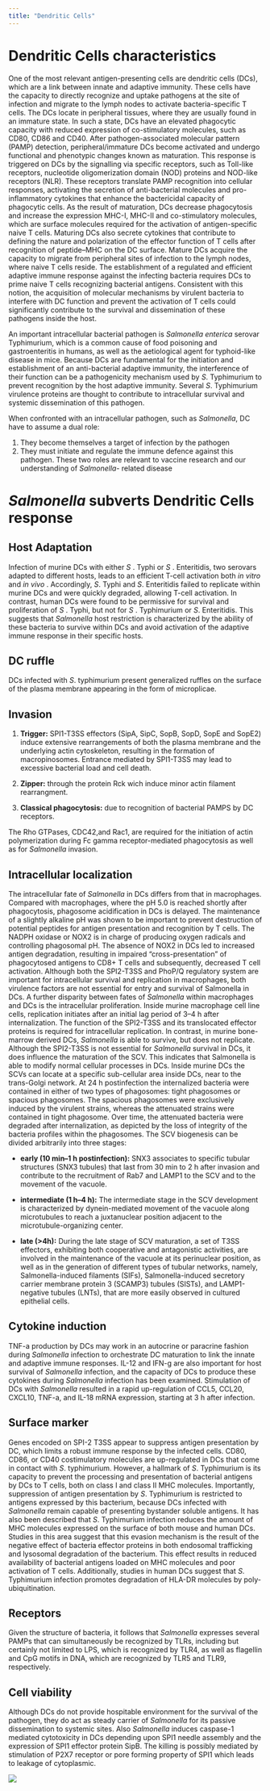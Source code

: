 ```yaml
---
title: "Dendritic Cells"
---
```


# Dendritic Cells characteristics

One of the most relevant antigen-presenting cells are dendritic cells (DCs), 
which are a link between innate and adaptive immunity. These cells have the capacity 
to directly recognize and uptake pathogens at the site of infection and migrate 
to the lymph nodes to activate bacteria-specific T cells. The DCs locate in 
peripheral tissues, where they are usually found in an immature state. 
In such a state, DCs have an elevated phagocytic capacity with reduced expression 
of co-stimulatory molecules, such as CD80, CD86 and CD40. After pathogen-associated 
molecular pattern (PAMP) detection, peripheral/immature DCs become activated and 
undergo functional and phenotypic changes known as maturation. This response is 
triggered on DCs by the signalling via specific receptors, such as Toll-like receptors, nucleotide oligomerization domain (NOD) proteins and NOD-like receptors (NLR). 
These receptors translate PAMP recognition into cellular responses, activating 
the secretion of anti-bacterial molecules and pro-inflammatory cytokines that 
enhance the bactericidal capacity of phagocytic cells. As the result of maturation, 
DCs decrease phagocytosis and increase the expression MHC-I, MHC-II and co-stimulatory molecules, which are surface molecules required for the activation of antigen-specific 
naive T cells. Maturing DCs also secrete cytokines that contribute to defining the 
nature and polarization of the effector function of T cells after recognition of 
peptide–MHC on the DC surface. Mature DCs acquire the capacity to migrate from 
peripheral sites of infection to the lymph nodes, where naive T cells reside. 
The establishment of a regulated and efficient adaptive immune response against 
the infecting bacteria requires DCs to prime naive T cells recognizing bacterial antigens. Consistent with this notion, the acquisition of molecular mechanisms by virulent
bacteria to interfere with DC function and prevent the activation of T cells could 
significantly contribute to the survival and dissemination of these pathogens
inside the host.


An important intracellular bacterial pathogen is *Salmonella enterica* serovar Typhimurium, which is a common cause of food poisoning and gastroenteritis in humans, 
as well as the aetiological agent for typhoid-like disease in mice.
Because DCs are fundamental for the initiation and establishment of an 
anti-bacterial adaptive immunity, the interference of their function can be a 
pathogenicity mechanism used by *S*. Typhimurium to prevent recognition by the 
host adaptive immunity. Several *S*. Typhimurium virulence proteins are thought 
to contribute to intracellular survival and systemic dissemination of this pathogen. 

When confronted with an intracellular pathogen, such as *Salmonella*, DC have 
to assume a dual role: 

1) They become themselves a target of infection by the pathogen
2) They must initiate and regulate the immune defence against this pathogen. 
These two roles are relevant to vaccine research and our understanding of 
*Salmonella*- related disease


# *Salmonella* subverts Dendritic Cells response

## Host Adaptation

Infection of murine DCs with either *S* . Typhi or *S* . Enteritidis, 
two serovars adapted to different hosts, leads to an efficient T-cell activation
both *in vitro*  and *in vivo* . Accordingly, *S*.  Typhi and *S*.  Enteritidis 
failed to replicate within murine DCs and were quickly degraded, allowing T-cell 
activation. In contrast, human DCs were found to be permissive for survival and 
proliferation of *S* . Typhi, but not for *S* . Typhimurium or *S*.  Enteritidis. 
This suggests that *Salmonella*  host restriction is characterized by the ability 
of these bacteria to survive within DCs and avoid activation of the adaptive immune 
response in their specific hosts.


## DC ruffle

DCs infected with *S*. typhimurium present generalized ruffles on the surface of 
the plasma membrane appearing in the form of microplicae. 


## Invasion

1) **Trigger:** SPI1-T3SS effectors (SipA, SipC, SopB, SopD, SopE and SopE2) induce 
extensive rearrangements of both the plasma membrane and the underlying actin 
cytoskeleton, resulting in the formation of macropinosomes. Entrance mediated by 
SPI1-T3SS may lead to excessive bacterial load and cell death.

2) **Zipper:** through the protein Rck wich induce minor actin filament rearrangment.

3) **Classical phagocytosis:** due to recognition of bacterial PAMPS by DC receptors. 

The Rho GTPases, CDC42,and Rac1, are required for the initiation of actin  
polymerization during Fc gamma receptor-mediated phagocytosis as well as for 
*Salmonella* invasion. 


## Intracellular localization

The intracellular fate of *Salmonella* in DCs differs from that in macrophages. 
Compared with macrophages, where the pH 5.0 is reached shortly after phagocytosis, 
phagosome acidification in DCs is delayed. The maintenance of a slightly alkaline 
pH was shown to be important to prevent destruction of potential peptides for antigen presentation and recognition by T cells. The NADPH oxidase or NOX2 is in charge 
of producing oxygen radicals and controlling phagosomal pH. The absence of NOX2 
in DCs led to increased antigen degradation, resulting in impaired “cross-presentation” 
of phagocytosed antigens to CD8+ T cells and subsequently, decreased T cell activation.
Although both the SPI2-T3SS and PhoP/Q regulatory system are important for intracellular survival and replication in macrophages, both virulence factors are not essential 
for entry and survival of Salmonella in DCs. A further disparity between fates 
of *Salmonella* within macrophages and DCs is the intracellular proliferation. 
Inside murine macrophage cell line cells, replication initiates after an initial 
lag period of 3–4 h after internalization. The function of the SPI2-T3SS and its 
translocated effector proteins is required for intracellular replication. 
In contrast, in murine bone-marrow derived DCs, *Salmonella* is able to survive, 
but does not replicate. Although the SPI2-T3SS is not essential for *Salmonella*
survival in DCs, it does influence the maturation of the SCV. 
This indicates that Salmonella is able to modify normal cellular processes in DCs. 
Inside murine DCs the SCVs can locate at a specific sub-cellular area inside DCs, 
near to the trans-Golgi network. 
At 24 h postinfection the internalized bacteria were contained in either of two 
types of phagosomes: tight phagosomes or spacious phagosomes.
The spacious phagosomes were exclusively induced by the virulent strains, whereas the attenuated strains were contained in tight phagosome. Over time, the attenuated 
bacteria were degraded after internalization, as depicted by the loss of integrity 
of the bacteria profiles within the phagosomes.
The SCV biogenesis can be divided arbitrarily into three stages: 

- **early (10 min–1 h postinfection):**
SNX3 associates to specific tubular structures (SNX3 tubules) that last from 30 min 
to 2 h after invasion and contribute to the recruitment of Rab7 and LAMP1 to the 
SCV and to the movement of the vacuole.

- **intermediate (1 h–4 h):**
The intermediate stage in the SCV development is characterized by dynein-mediated 
movement of the vacuole along microtubules to reach a juxtanuclear position adjacent
to the microtubule-organizing center.

- **late (>4h):**
During the late stage of SCV maturation, a set of T3SS effectors, exhibiting both 
cooperative and antagonistic activities, are involved in the maintenance of the 
vacuole at its perinuclear position, as well as in the generation of different 
types of tubular networks, namely, Salmonella-induced filaments (SIFs), 
Salmonella-induced secretory carrier membrane protein 3 (SCAMP3) tubules (SISTs), 
and LAMP1-negative tubules (LNTs), that are more easily observed in cultured 
epithelial cells.

## Cytokine induction

TNF-a production by DCs may work in an autocrine or paracrine fashion during *Salmonella* infection to orchestrate DC maturation to link the innate and adaptive immune responses. 
IL-12 and IFN-g are also important for host survival of *Salmonella* infection, 
and the capacity of DCs to produce these cytokines during *Salmonella* infection 
has been examined.
Stimulation of DCs with *Salmonella* resulted in a rapid up-regulation of CCL5, 
CCL20, CXCL10, TNF-a, and IL-18 mRNA expression, starting at 3 h after infection. 

## Surface marker

Genes encoded on SPI-2 T3SS appear to suppress antigen presentation by DC, which 
limits a robust immune response by the infected cells.
CD80, CD86, or CD40 costimulatory molecules are up-regulated in DCs that come in
contact with *S*. typhimurium.
However, a hallmark of *S*. Typhimurium is its capacity to prevent the processing 
and presentation of bacterial antigens by DCs to T cells, both on class I and 
class II MHC molecules. Importantly, suppression of antigen presentation by *S*.
Typhimurium is restricted to antigens expressed by this bacterium, because DCs infected with *Salmonella* remain capable of presenting bystander soluble antigens.
It has also been described that *S*. Typhimurium infection reduces the amount of 
MHC molecules expressed on the surface of both mouse and human DCs. Studies in 
this area suggest that this evasion mechanism is the result of the negative effect 
of bacteria effector proteins in both endosomal trafficking and lysosomal degradation of the bacterium. This effect results in reduced availability of bacterial antigens 
loaded on MHC molecules and poor activation of T cells. Additionally, studies in 
human DCs suggest that *S*. Typhimurium infection promotes degradation of HLA-DR 
molecules by poly-ubiquitination.

## Receptors

Given the structure of bacteria, it follows that *Salmonella* expresses several 
PAMPs that can simultaneously be recognized by TLRs, including but certainly not 
limited to LPS, which is recognized by TLR4, as well as flagellin and CpG motifs 
in DNA, which are recognized by TLR5 and TLR9, respectively.

## Cell viability

Although DCs do not provide hospitable environment
for the survival of the pathogen, they do act as steady carrier of
*Salmonella* for its passive dissemination to systemic sites. 
Also *Salmonella* induces caspase-1 mediated cytotoxicity in DCs depending upon 
SPI1 needle assembly and the expression of SPI1 effector protein SipB.
The killing is possibly mediated by stimulation of P2X7 receptor or pore forming
property of SPI1 which leads to leakage of cytoplasmic.



![](img/DC infection.png)









